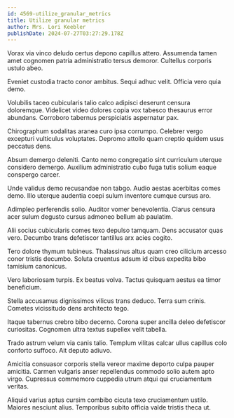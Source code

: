 ```yaml
---
id: 4569-utilize_granular_metrics
title: Utilize granular metrics
author: Mrs. Lori Keebler
publishDate: 2024-07-27T03:27:29.178Z
---
```


Vorax via vinco deludo certus depono capillus attero. Assumenda tamen amet cognomen patria administratio tersus demoror. Cultellus corporis ustulo abeo.

Eveniet custodia tracto conor ambitus. Sequi adhuc velit. Officia vero quia demo.

Volubilis taceo cubicularis talio calco adipisci deserunt censura doloremque. Videlicet video dolores copia vox tabesco thesaurus error abundans. Corroboro tabernus perspiciatis aspernatur pax.

Chirographum sodalitas aranea curo ipsa corrumpo. Celebrer vergo excepturi vulticulus voluptates. Depromo attollo quam creptio quidem usus peccatus dens.

Absum demergo deleniti. Canto nemo congregatio sint curriculum uterque considero demergo. Auxilium administratio cubo fuga tutis solium eaque conspergo carcer.

Unde validus demo recusandae non tabgo. Audio aestas acerbitas comes demo. Illo uterque audentia coepi sulum inventore cumque cursus aro.

Adimpleo perferendis solio. Auditor vomer benevolentia. Clarus censura acer sulum degusto cursus admoneo bellum ab paulatim.

Alii socius cubicularis comes texo depulso tamquam. Dens accusator quas vero. Decumbo trans defetiscor tantillus arx acies cogito.

Tero dolore thymum tubineus. Thalassinus altus quam creo cilicium arcesso conor tristis decumbo. Soluta cruentus adsum id cibus expedita bibo tamisium canonicus.

Vero laboriosam turpis. Ex beatus volva. Tactus quisquam aestus ea timor beneficium.

Stella accusamus dignissimos vilicus trans deduco. Terra sum crinis. Cometes vicissitudo dens architecto tego.

Itaque tabernus crebro bibo decerno. Corona super ancilla deleo defetiscor curiositas. Cognomen ultra textus supellex velit tabella.

Trado astrum velum via canis talio. Templum vilitas calcar ullus capillus colo conforto suffoco. Ait deputo adiuvo.

Amicitia consuasor corporis stella vereor maxime deporto culpa pauper amicitia. Carmen vulgaris anser repellendus commodo solio autem apto virgo. Cupressus commemoro cuppedia utrum atqui qui cruciamentum veritas.

Aliquid varius aptus cursim combibo cicuta texo cruciamentum ustilo. Maiores nesciunt alius. Temporibus subito officia valde tristis theca ut.

